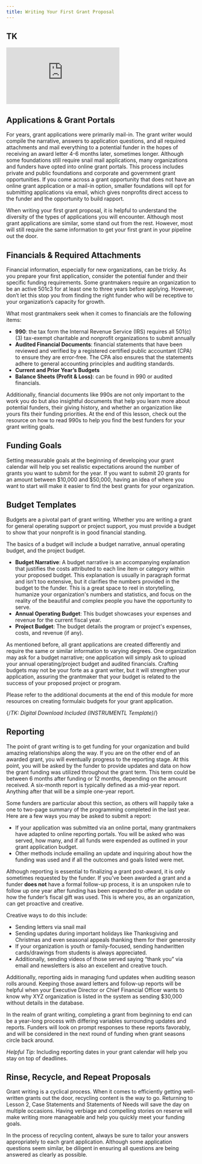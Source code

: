 ```yaml
---
title: Writing Your First Grant Proposal
---
```


## TK

<Embed src="https://player.vimeo.com/video/TK" />

## Applications & Grant Portals

For years, grant applications were primarily mail-in. The grant writer would compile the narrative, answers to application questions, and all required attachments and mail everything to a potential funder in the hopes of receiving an award letter 4-6 months later, sometimes longer. Although some foundations still require snail mail applications, many organizations and funders have opted into online grant portals. This process includes private and public foundations and corporate and government grant opportunities. If you come across a grant opportunity that does not have an online grant application or a mail-in option, smaller foundations will opt for submitting applications via email, which gives nonprofits direct access to the funder and the opportunity to build rapport. 

When writing your first grant proposal, it is helpful to understand the diversity of the types of applications you will encounter. Although most grant applications are similar, some stand out from the rest. However, most will still require the same information to get your first grant in your pipeline out the door. 

## Financials & Required Attachments

Financial information, especially for new organizations, can be tricky. As you prepare your first application, consider the potential funder and their specific funding requirements. Some grantmakers require an organization to be an active 501c3 for at least one to three years before applying. However, don’t let this stop you from finding the right funder who will be receptive to your organization’s capacity for growth. 

What most grantmakers seek when it comes to financials are the following items: 

- **990**: the tax form the Internal Revenue Service (IRS) requires all 501(c)(3) tax-exempt charitable and nonprofit organizations to submit annually
- **Audited Financial Documents**: financial statements that have been reviewed and verified by a registered certified public accountant (CPA) to ensure they are error-free. The CPA also ensures that the statements adhere to general accounting principles and auditing standards.
- **Current and Prior Year’s Budgets** 
- **Balance Sheets (Profit & Loss)**: can be found in 990 or audited financials.

Additionally, financial documents like 990s are not only important to the work you do but also insightful documents that help you learn more about potential funders, their giving history, and whether an organization like yours fits their funding priorities. At the end of this lesson, check out the resource on how to read 990s to help you find the best funders for your grant writing goals. 

## Funding Goals

Setting measurable goals at the beginning of developing your grant calendar will help you set realistic expectations around the number of grants you want to submit for the year. If you want to submit 20 grants for an amount between $10,000 and $50,000, having an idea of where you want to start will make it easier to find the best grants for your organization. 

## Budget Templates

Budgets are a pivotal part of grant writing. Whether you are writing a grant for general operating support or project support, you must provide a budget to show that your nonprofit is in good financial standing. 

The basics of a budget will include a budget narrative, annual operating budget, and the project budget. 

- **Budget Narrative**: A budget narrative is an accompanying explanation that justifies the costs attributed to each line item or category within your proposed budget. This explanation is usually in paragraph format and isn’t too extensive, but it clarifies the numbers provided in the budget to the funder. This is a great space to reel in storytelling, humanize your organization's numbers and statistics, and focus on the reality of the beautiful and complex people you have the opportunity to serve.
- **Annual Operating Budget**: This budget showcases your expenses and revenue for the current fiscal year.
- **Project Budget**: The budget details the program or project's expenses, costs, and revenue (if any).

As mentioned before, all grant applications are created differently and require the same or similar information to varying degrees. One organization may ask for a budget narrative; one application will simply ask to upload your annual operating/project budget and audited financials. Crafting budgets may not be your forte as a grant writer, but it will strengthen your application, assuring the grantmaker that your budget is related to the success of your proposed project or program. 

Please refer to the additional documents at the end of this module for more resources on creating formulaic budgets for your grant application.

{/*TK: Digital Download Included (INSTRUMENTL Template)*/}

## Reporting

The point of grant writing is to get funding for your organization and build amazing relationships along the way. If you are on the other end of an awarded grant, you will eventually progress to the reporting stage. At this point, you will be asked by the funder to provide updates and data on how the grant funding was utilized throughout the grant term. This term could be between 6 months after funding or 12 months, depending on the amount received. A six-month report is typically defined as a mid-year report. Anything after that will be a simple one-year report.

Some funders are particular about this section, as others will happily take a one to two-page summary of the programming completed in the last year. Here are a few ways you may be asked to submit a report:

- If your application was submitted via an online portal, many grantmakers have adapted to online reporting portals. You will be asked who was served, how many, and if all funds were expended as outlined in your grant application budget. 
- Other methods include emailing an update and inquiring about how the funding was used and if all the outcomes and goals listed were met. 

Although reporting is essential to finalizing a grant post-award, it is only sometimes requested by the funder. If you’ve been awarded a grant and a funder **does not** have a formal follow-up process, it is an unspoken rule to follow up one year after funding has been expended to offer an update on how the funder’s fiscal gift was used. This is where you, as an organization, can get proactive and creative. 

Creative ways to do this include:

- Sending letters via snail mail
- Sending updates during important holidays like Thanksgiving and Christmas and even seasonal appeals thanking them for their generosity
- If your organization is youth or family-focused, sending handwritten cards/drawings from students is always appreciated.
- Additionally, sending videos of those served saying “thank you” via email and newsletters is also an excellent and creative touch.

Additionally, reporting aids in managing fund updates when auditing season rolls around. Keeping those award letters and follow-up reports will be helpful when your Executive Director or Chief Financial Officer wants to know why XYZ organization is listed in the system as sending $30,000 without details in the database.

In the realm of grant writing, completing a grant from beginning to end can be a year-long process with differing variables surrounding updates and reports. Funders will look on prompt responses to these reports favorably, and will be considered in the next round of funding when grant seasons circle back around. 

_Helpful Tip:_ Including reporting dates in your grant calendar will help you stay on top of deadlines. 

## Rinse, Recycle, and Repeat Proposals

Grant writing is a cyclical process. When it comes to efficiently getting well-written grants out the door, recycling content is the way to go. Returning to Lesson 2, Case Statements and Statements of Needs will save the day on multiple occasions. Having verbiage and compelling stories on reserve will make writing more manageable and help you quickly meet your funding goals.

In the process of recycling content, always be sure to tailor your answers appropriately to each grant application. Although some application questions seem similar, be diligent in ensuring all questions are being answered as clearly as possible. 
